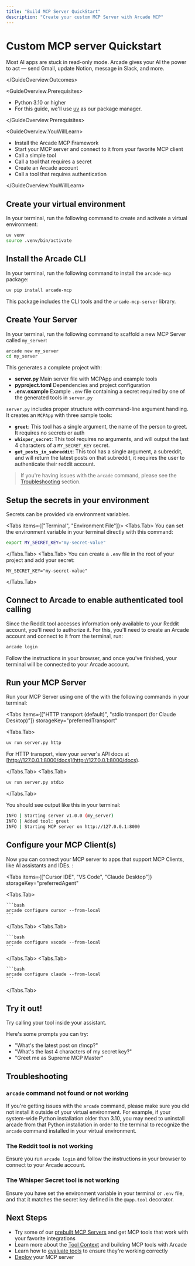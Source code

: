 ```yaml
---
title: "Build MCP Server QuickStart"
description: "Create your custom MCP Server with Arcade MCP"
---
```



# Custom MCP server Quickstart

<GuideOverview>
<GuideOverview.Outcomes>

Most AI apps are stuck in read-only mode. Arcade gives your AI the power to act — send Gmail, update Notion, message in Slack, and more.

</GuideOverview.Outcomes>

<GuideOverview.Prerequisites>

- Python 3.10 or higher
- For this guide, we'll use [uv](https://docs.astral.sh/uv/getting-started/installation/) as our package manager.

</GuideOverview.Prerequisites>

<GuideOverview.YouWillLearn>

- Install the Arcade MCP Framework
- Start your MCP server and connect to it from your favorite MCP client
- Call a simple tool
- Call a tool that requires a secret
- Create an Arcade account
- Call a tool that requires authentication

</GuideOverview.YouWillLearn>
</GuideOverview>

<Steps>

## Create your virtual environment

In your terminal, run the following command to create and activate a virtual environment:

```bash
uv venv
source .venv/bin/activate
```

## Install the Arcade CLI

In your terminal, run the following command to install the `arcade-mcp` package:

```bash
uv pip install arcade-mcp
```

This package includes the CLI tools and the `arcade-mcp-server` library.

## Create Your Server

In your terminal, run the following command to scaffold a new MCP Server called `my_server`:

```bash
arcade new my_server
cd my_server
```

This generates a complete project with:

- **server.py** Main server file with MCPApp and example tools
- **pyproject.toml** Dependencies and project configuration
- **.env.example** Example `.env` file containing a secret required by one of the generated tools in `server.py`

`server.py` includes proper structure with command-line argument handling. It creates an `MCPApp` with three sample tools:

- **`greet`**: This tool has a single argument, the name of the person to greet. It requires no secrets or auth
- **`whisper_secret`**: This tool requires no arguments, and will output the last 4 characters of a `MY_SECRET_KEY` secret.
- **`get_posts_in_subreddit`**: This tool has a single argument, a subreddit, and will return the latest posts on that subreddit, it requires the user to authenticate their reddit account.

> If you're having issues with the `arcade` command, please see the [Troubleshooting](#troubleshooting) section.

## Setup the secrets in your environment

Secrets can be provided via environment variables.

<Tabs items={["Terminal", "Environment File"]}>
<Tabs.Tab>
You can set the environment variable in your terminal directly with this command:

```bash
export MY_SECRET_KEY="my-secret-value"
```

</Tabs.Tab>
<Tabs.Tab>
You can create a `.env` file in the root of your project and add your secret:

```env filename=".env"
MY_SECRET_KEY="my-secret-value"
```

</Tabs.Tab>
</Tabs>

## Connect to Arcade to enable authenticated tool calling

Since the Reddit tool accesses information only available to your Reddit account, you'll need to authorize it. For this, you'll need to create an Arcade account and connect to it from the terminal, run:

```bash
arcade login
```

Follow the instructions in your browser, and once you've finished, your terminal will be connected to your Arcade account.

## Run your MCP Server

Run your MCP Server using one of the with the following commands in your terminal:

<Tabs
  items={["HTTP transport (default)", "stdio transport (for Claude Desktop)"]}
  storageKey="preferredTransport"
>

<Tabs.Tab>

```bash
uv run server.py http
```

For HTTP transport, view your server's API docs at [http://127.0.0.1:8000/docs](http://127.0.0.1:8000/docs).

</Tabs.Tab>
<Tabs.Tab>

```bash
uv run server.py stdio
```

</Tabs.Tab>
</Tabs>

You should see output like this in your terminal:

```bash
INFO | Starting server v1.0.0 (my_server)
INFO | Added tool: greet
INFO | Starting MCP server on http://127.0.0.1:8000
```

## Configure your MCP Client(s)

Now you can connect your MCP server to apps that support MCP Clients, like AI assistants and IDEs. :

<Tabs
  items={["Cursor IDE", "VS Code", "Claude Desktop"]}
  storageKey="preferredAgent"
>
  <Tabs.Tab>

    ```bash
    arcade configure cursor --from-local
    ```

  </Tabs.Tab>
  <Tabs.Tab>

    ```bash
    arcade configure vscode --from-local
    ```

  </Tabs.Tab>
  <Tabs.Tab>

    ```bash
    arcade configure claude --from-local
    ```

  </Tabs.Tab>
</Tabs>

## Try it out!

Try calling your tool inside your assistant.

Here's some prompts you can try:

- "What's the latest post on r/mcp?"
- "What's the last 4 characters of my secret key?"
- "Greet me as Supreme MCP Master"

</Steps>

## Troubleshooting

### `arcade` command not found or not working

If you're getting issues with the `arcade` command, please make sure you did not install it outside of your virtual environment. For example, if your system-wide Python installation older than 3.10, you may need to uninstall arcade from that Python installation in order to the terminal to recognize the `arcade` command installed in your virtual environment.

### The Reddit tool is not working

Ensure you run `arcade login` and follow the instructions in your browser to connect to your Arcade account.

### The Whisper Secret tool is not working

Ensure you have set the environment variable in your terminal or `.env` file, and that it matches the secret key defined in the `@app.tool` decorator.

## Next Steps

- Try some of our [prebuilt MCP Servers](/mcp-servers) and get MCP tools that work with your favorite integrations
- Learn more about the [Tool Context](/home/build-tools/tool-context) and building MCP tools with Arcade
- Learn how to [evaluate tools](/home/evaluate-tools/why-evaluate-tools) to ensure they're working correctly
- [Deploy](/home/serve-tools/arcade-deploy) your MCP server
